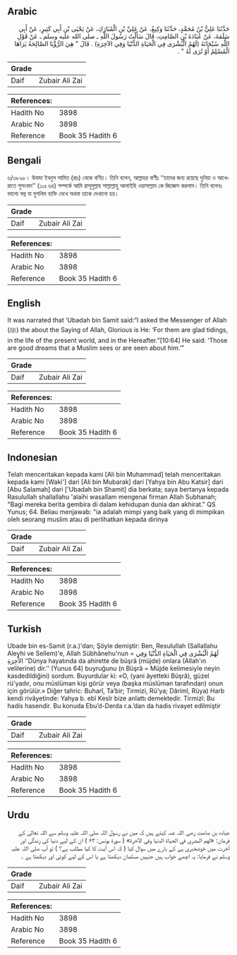 ## Arabic


<div dir="rtl" lang="ar" style={{fontSize:'larger',backgroundColor:'#f8f9fa',padding:20}}>
حَدَّثَنَا عَلِيُّ بْنُ مُحَمَّدٍ، حَدَّثَنَا وَكِيعٌ، عَنْ عَلِيِّ بْنِ الْمُبَارَكِ، عَنْ يَحْيَى بْنِ أَبِي كَثِيرٍ، عَنْ أَبِي سَلَمَةَ، عَنْ عُبَادَةَ بْنِ الصَّامِتِ، قَالَ سَأَلْتُ رَسُولَ اللَّهِ ـ صلى الله عليه وسلم ـ عَنْ قَوْلِ اللَّهِ سُبْحَانَهُ ‏(لَهُمُ الْبُشْرَى فِي الْحَيَاةِ الدُّنْيَا وَفِي الآخِرَةِ)‏ ‏.‏ قَالَ ‏"‏ هِيَ الرُّؤْيَا الصَّالِحَةُ يَرَاهَا الْمُسْلِمُ أَوْ تُرَى لَهُ ‏"‏ ‏.‏
</div>
<div style={{backgroundColor:'#f8f9fa',padding:20, marginBottom: 10}}><table> <thead> <tr> <th>Grade</th> <th></th> </tr> </thead> <tbody> <tr><td>Daif</td><td>Zubair Ali Zai</td></tr></tbody></table><table> <thead> <tr> <th>References:</th> <th></th> </tr> </thead> <tbody><tr><td>Hadith No</td><td>3898</td></tr><tr><td>Arabic No</td><td>3898</td></tr><tr><td>Reference</td><td>Book 35 Hadith 6</td></tr></tbody></table></div>

## Bengali


<div dir="ltr" lang="bn" style={{fontSize:'larger',backgroundColor:'#f8f9fa',padding:20}}>
৬/৩৮৯৮। উবাদা ইবনুস সামিত (রাঃ) থেকে বর্ণিত। তিনি বলেন, আল্লাহর বাণীঃ ‘‘তাদের জন্য রয়েছে দুনিয়া ও আখেরাতে সুসংবাদ’’ (১০ঃ ৬৪) সম্পর্কে আমি রাসূলুল্লাহ সাল্লাল্লাহু আলাইহি ওয়াসাল্লাম কে জিজ্ঞেস করলাম। তিনি বলেনঃ ভালো স্বপ্ন যা মুসলিম ব্যক্তি দেখে অথবা তাকে দেখানো হয়।
</div>
<div style={{backgroundColor:'#f8f9fa',padding:20, marginBottom: 10}}><table> <thead> <tr> <th>Grade</th> <th></th> </tr> </thead> <tbody> <tr><td>Daif</td><td>Zubair Ali Zai</td></tr></tbody></table><table> <thead> <tr> <th>References:</th> <th></th> </tr> </thead> <tbody><tr><td>Hadith No</td><td>3898</td></tr><tr><td>Arabic No</td><td>3898</td></tr><tr><td>Reference</td><td>Book 35 Hadith 6</td></tr></tbody></table></div>

## English


<div dir="ltr" lang="en" style={{fontSize:'larger',backgroundColor:'#f8f9fa',padding:20}}>
It was narrated that ‘Ubadah bin Samit said:“I asked the Messenger of Allah (ﷺ) the about the Saying of Allah, Glorious is He: ‘For them are glad tidings, in the life of the present world, and in the Hereafter.”[10:64] He said: ‘Those are good dreams that a Muslim sees or are seen about him.’”
</div>
<div style={{backgroundColor:'#f8f9fa',padding:20, marginBottom: 10}}><table> <thead> <tr> <th>Grade</th> <th></th> </tr> </thead> <tbody> <tr><td>Daif</td><td>Zubair Ali Zai</td></tr></tbody></table><table> <thead> <tr> <th>References:</th> <th></th> </tr> </thead> <tbody><tr><td>Hadith No</td><td>3898</td></tr><tr><td>Arabic No</td><td>3898</td></tr><tr><td>Reference</td><td>Book 35 Hadith 6</td></tr></tbody></table></div>

## Indonesian


<div dir="ltr" lang="id" style={{fontSize:'larger',backgroundColor:'#f8f9fa',padding:20}}>
Telah menceritakan kepada kami [Ali bin Muhammad] telah menceritakan kepada kami [Waki'] dari [Ali bin Mubarak] dari [Yahya bin Abu Katsir] dari [Abu Salamah] dari ['Ubadah bin Shamit] dia berkata; saya bertanya kepada Rasulullah shallallahu 'alaihi wasallam mengenai firman Allah Subhanah; "Bagi mereka berita gembira di dalam kehidupan dunia dan akhirat." QS Yunus; 64. Beliau menjawab: "ia adalah mimpi yang baik yang di mimpikan oleh seorang muslim atau di perlihatkan kepada dirinya
</div>
<div style={{backgroundColor:'#f8f9fa',padding:20, marginBottom: 10}}><table> <thead> <tr> <th>Grade</th> <th></th> </tr> </thead> <tbody> <tr><td>Daif</td><td>Zubair Ali Zai</td></tr></tbody></table><table> <thead> <tr> <th>References:</th> <th></th> </tr> </thead> <tbody><tr><td>Hadith No</td><td>3898</td></tr><tr><td>Arabic No</td><td>3898</td></tr><tr><td>Reference</td><td>Book 35 Hadith 6</td></tr></tbody></table></div>

## Turkish


<div dir="ltr" lang="tr" style={{fontSize:'larger',backgroundColor:'#f8f9fa',padding:20}}>
Ubade bin es-Samit (r.a.)'dan; Şöyle demiştir: Ben, Resulullah (Sallallahu Aleyhi ve Sellem)'e, Allah Sübhânehu'nun = لَهُمُ الْبُشْرَى فِي الْحَيَاةِ الدُّنْيَا وَفِي الآْخِرَةِ ‘’Dünya hayatında da ahirette de büşrâ (müjde) onlara (Allah'ın velilerine) dir.’’ (Yunus 64) buyruğunu (n Büşrâ = Müjde kelimesiyle neyin kasdedildiğini) sordum. Buyurdular ki: «O, (yani âyetteki Büşrâ), güzel rü'yadır, onu müslüman kişi görür veya (başka müslüman tarafından) onun için görülür.» Diğer tahric: Buharî, Ta’bir; Tirmizi, Rü'ya; Dârimî, Rüya) Harb kendi rivâyetinde: Yahya b. ebî Kesîr bize anlattı demektedir. Tirmizî: Bu hadis hasendir. Bu konuda Ebu’d-Derda r.a.’dan da hadis rivayet edilmiştir
</div>
<div style={{backgroundColor:'#f8f9fa',padding:20, marginBottom: 10}}><table> <thead> <tr> <th>Grade</th> <th></th> </tr> </thead> <tbody> <tr><td>Daif</td><td>Zubair Ali Zai</td></tr></tbody></table><table> <thead> <tr> <th>References:</th> <th></th> </tr> </thead> <tbody><tr><td>Hadith No</td><td>3898</td></tr><tr><td>Arabic No</td><td>3898</td></tr><tr><td>Reference</td><td>Book 35 Hadith 6</td></tr></tbody></table></div>

## Urdu


<div dir="rtl" lang="ur" style={{fontSize:'larger',backgroundColor:'#f8f9fa',padding:20}}>
عبادہ بن صامت رضی اللہ عنہ کہتے ہیں کہ میں نے رسول اللہ صلی اللہ علیہ وسلم سے اللہ تعالیٰ کے فرمان: «لهم البشرى في الحياة الدنيا وفي الآخرة» ( سورة يونس: ۶۳ ) ان کے لیے دنیا کی زندگی اور آخرت میں خوشخبری ہے کے بارے میں سوال کیا ( کہ اس آیت کا کیا مطلب ہے؟ ) تو آپ صلی اللہ علیہ وسلم نے فرمایا: یہ اچھے خواب ہیں جنہیں مسلمان دیکھتا ہے یا اس کے لیے کوئی اور دیکھتا ہے ۔
</div>
<div style={{backgroundColor:'#f8f9fa',padding:20, marginBottom: 10}}><table> <thead> <tr> <th>Grade</th> <th></th> </tr> </thead> <tbody> <tr><td>Daif</td><td>Zubair Ali Zai</td></tr></tbody></table><table> <thead> <tr> <th>References:</th> <th></th> </tr> </thead> <tbody><tr><td>Hadith No</td><td>3898</td></tr><tr><td>Arabic No</td><td>3898</td></tr><tr><td>Reference</td><td>Book 35 Hadith 6</td></tr></tbody></table></div>